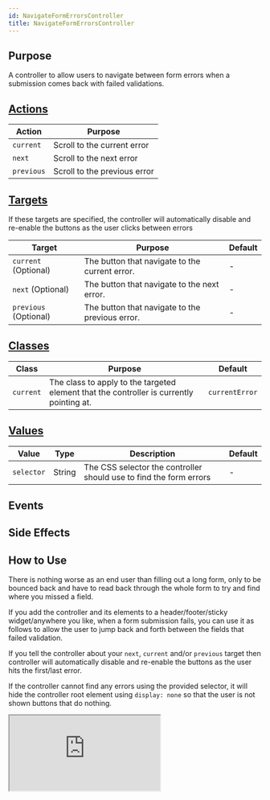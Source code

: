 ```yaml
---
id: NavigateFormErrorsController
title: NavigateFormErrorsController
---
```




## Purpose

A controller to allow users to navigate between form errors when a submission comes back with failed validations.


## [Actions](https://stimulus.hotwire.dev/reference/actions)

| Action     | Purpose                      |
|------------|------------------------------|
| `current`  | Scroll to the current error  |
| `next`     | Scroll to the next error     |
| `previous` | Scroll to the previous error |


## [Targets](https://stimulus.hotwire.dev/reference/targets)

If these targets are specified, the controller will automatically disable and re-enable the buttons as the user clicks between errors

| Target                | Purpose                                         | Default |
|-----------------------|-------------------------------------------------|---------|
| `current` (Optional)  | The button that navigate to the current error.  | -       |
| `next` (Optional)     | The button that navigate to the next error.     | -       |
| `previous` (Optional) | The button that navigate to the previous error. | -       |


## [Classes](https://stimulus.hotwire.dev/reference/classes)
| Class     | Purpose                                                                                  | Default        |
|-----------|------------------------------------------------------------------------------------------|----------------|
| `current` | The class to apply to the targeted element that the controller is currently pointing at. | `currentError` |


## [Values](https://stimulus.hotwire.dev/reference/values)

| Value      | Type   | Description                                                        | Default |
|------------|--------|--------------------------------------------------------------------|---------|
| `selector` | String | The CSS selector the controller should use to find the form errors | -       |


## Events
<NoEvents/>

## Side Effects
<NoSideEffects/>


## How to Use

There is nothing worse as an end user than filling out a long form, only to be bounced back and have to read back through the whole form to try and find where you missed a field.

If you add the controller and its elements to a header/footer/sticky widget/anywhere you like, when a form submission fails, you can use it as follows to allow the user to jump
back and forth between the fields that failed validation.

If you tell the controller about your `next`, `current` and/or `previous` target then controller will automatically disable and re-enable the buttons as the user hits the first/last error.

If the controller cannot find any errors using the provided selector, it will hide the controller root element using `display: none` so that the user is not shown buttons that do nothing.

<iframe
  src="https://stimulus-library.netlify.app/controllers/navigate_form_errors_controller.html"
  style={{width: "100%", height: "500px", border: "0", borderRadius: "4px", overflow: "hidden"}}
  sandbox="allow-forms allow-modals allow-popups allow-presentation allow-same-origin allow-scripts"
/>


